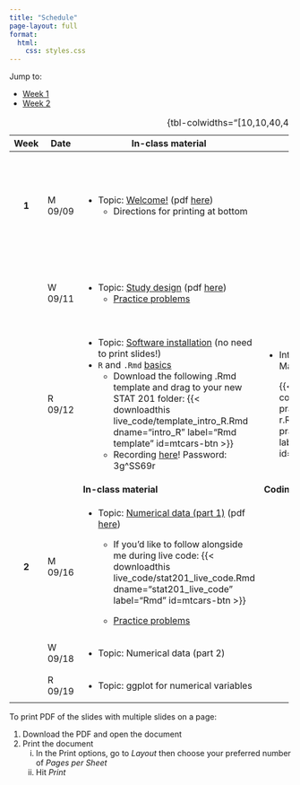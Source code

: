 ```yaml
---
title: "Schedule"
page-layout: full
format: 
  html:
    css: styles.css
---
```


Jump to:

-   [Week 1](#week1)
-   [Week 2](#week2)

+--------------+---------+------------------------------------------------------------------------------------------------------------------------------------------------------------------------------------------------+-----------------------------------------------------------------------------------------------------------------------------------------------+--------------------------------------------------------------------------------+
| Week         | Date    | In-class material                                                                                                                                                                              | Coding practice                                                                                                                               | Assignments                                                                    |
+:============:+=========+================================================================================================================================================================================================+===============================================================================================================================================+================================================================================+
| ::: {#week1} | M 09/09 | -   Topic: [Welcome!](slides/slides-00-welcome.qmd) (pdf [here](slides/pdf/slides-00.pdf))                                                                                                     |                                                                                                                                               | -   Bring your completed quiz to next class                                    |
| **1**        |         |     -   Directions for printing at bottom                                                                                                                                                      |                                                                                                                                               |                                                                                |
| :::          |         |                                                                                                                                                                                                |                                                                                                                                               | -   Fill out [this survey](https://forms.gle/GmbiQXXCEk7xejJt5) by next class. |
+--------------+---------+------------------------------------------------------------------------------------------------------------------------------------------------------------------------------------------------+-----------------------------------------------------------------------------------------------------------------------------------------------+--------------------------------------------------------------------------------+
|              | W 09/11 | -   Topic: [Study design](slides/slides-01-study-design.qmd) (pdf [here](slides/pdf/slides-01.pdf))                                                                                            |                                                                                                                                               | -   Wednesday problems on [Problem Set 1](homework/hw1.pdf)                    |
|              |         |     -   [Practice problems](practice_probs/practice-01-study-design.qmd)                                                                                                                       |                                                                                                                                               |                                                                                |
+--------------+---------+------------------------------------------------------------------------------------------------------------------------------------------------------------------------------------------------+-----------------------------------------------------------------------------------------------------------------------------------------------+--------------------------------------------------------------------------------+
|              | R 09/12 | -   Topic: [Software installation](slides/slides-02-toolkit-installation.qmd) (no need to print slides!)                                                                                       | -   Intro to R and R Markdown                                                                                                                 | -   Thursday problems on [Problem Set 1](homework/hw1.pdf)                     |
|              |         | -   `R` and `.Rmd` [basics](live_code/intro_R.qmd)                                                                                                                                             |                                                                                                                                               |                                                                                |
|              |         |     -   Download the following .Rmd template and drag to your new STAT 201 folder: {{< downloadthis live_code/template_intro_R.Rmd dname="intro_R" label="Rmd template" id=mtcars-btn >}}      |     {{< downloadthis coding_practice/coding-practice-02-intro-r.Rmd dname="coding-practice-intro-R" label="Coding practice" id=mtcars-btn >}} |                                                                                |
|              |         |     -   Recording [here](https://middlebury.zoom.us/rec/share/_fy_lpsyDzdPIUmfu7k8FA1NksnClGkSHz0cPTV5ZXuc39LywW9h5oXchUXWaqhi.x6RNwGidelNURP9U%20Passcode:%203g%5ESS69r)! Password: 3g\^SS69r |                                                                                                                                               |                                                                                |
+--------------+---------+------------------------------------------------------------------------------------------------------------------------------------------------------------------------------------------------+-----------------------------------------------------------------------------------------------------------------------------------------------+--------------------------------------------------------------------------------+
| ::: {#week2} |         | **In-class material**                                                                                                                                                                          | **Coding practice**                                                                                                                           | **Assignments**                                                                |
| :::          |         |                                                                                                                                                                                                |                                                                                                                                               |                                                                                |
+--------------+---------+------------------------------------------------------------------------------------------------------------------------------------------------------------------------------------------------+-----------------------------------------------------------------------------------------------------------------------------------------------+--------------------------------------------------------------------------------+
| **2**        | M 09/16 | -   Topic: [Numerical data (part 1)](slides/slides-03-numerical-pt1.qmd) (pdf [here](slides/pdf/slides-03.pdf))                                                                                |                                                                                                                                               |                                                                                |
|              |         |                                                                                                                                                                                                |                                                                                                                                               |                                                                                |
|              |         |     -   If you'd like to follow alongside me during live code: {{< downloadthis live_code/stat201_live_code.Rmd dname="stat201_live_code" label="Rmd" id=mtcars-btn >}}                        |                                                                                                                                               |                                                                                |
|              |         |                                                                                                                                                                                                |                                                                                                                                               |                                                                                |
|              |         |     -   [Practice problems](practice_probs/practice-03-numerical-data-pt1.qmd)                                                                                                                 |                                                                                                                                               |                                                                                |
+--------------+---------+------------------------------------------------------------------------------------------------------------------------------------------------------------------------------------------------+-----------------------------------------------------------------------------------------------------------------------------------------------+--------------------------------------------------------------------------------+
|              | W 09/18 | -   Topic: Numerical data (part 2)                                                                                                                                                             |                                                                                                                                               |                                                                                |
+--------------+---------+------------------------------------------------------------------------------------------------------------------------------------------------------------------------------------------------+-----------------------------------------------------------------------------------------------------------------------------------------------+--------------------------------------------------------------------------------+
|              | R 09/19 | -   Topic: ggplot for numerical variables                                                                                                                                                      |                                                                                                                                               |                                                                                |
+--------------+---------+------------------------------------------------------------------------------------------------------------------------------------------------------------------------------------------------+-----------------------------------------------------------------------------------------------------------------------------------------------+--------------------------------------------------------------------------------+

: {tbl-colwidths="\[10,10,40,40\]"}

To print PDF of the slides with multiple slides on a page:

1.  Download the PDF and open the document
2.  Print the document
    i.  In the Print options, go to *Layout* then choose your preferred number of *Pages per Sheet*
    ii. Hit *Print*
